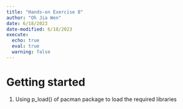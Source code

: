 ```yaml
---
title: "Hands-on Exercise 8"
author: "Oh Jia Wen"
date: 6/18/2023
date-modified: 6/18/2023
execute: 
  echo: true
  eval: true
  warning: false
---
```


# Getting started

1.  Using p_load() of pacman package to load the required libraries

